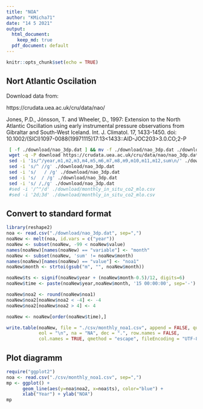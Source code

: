 ```yaml
---
title: "NOA"
author: "KMicha71"
date: "14 5 2021"
output:
  html_document: 
    keep_md: true
  pdf_document: default
---
```


```r
knitr::opts_chunk$set(echo = TRUE)
```

## Nort Atlantic Oscilation

Download data from:

https://crudata.uea.ac.uk/cru/data/nao/

Jones, P.D., Jónsson, T. and Wheeler, D., 1997: Extension to the North Atlantic Oscillation using early instrumental pressure observations from Gibraltar and South-West Iceland. Int. J. Climatol. 17, 1433-1450. doi: 10.1002/(SICI)1097-0088(19971115)17:13<1433::AID-JOC203>3.0.CO;2-P



```sh
 [ -f ./download/nao_3dp.dat ] && mv -f ./download/nao_3dp.dat ./download/nao_3dp.dat.bck
 wget -q -P download https://crudata.uea.ac.uk/cru/data/nao/nao_3dp.dat
 sed -i '1s/^/year,m1,m2,m3,m4,m5,m6,m7,m8,m9,m10,m11,m12,sum\n/' ./download/nao_3dp.dat
 sed -i 's/^ //g' ./download/nao_3dp.dat 
 sed -i 's/   / /g' ./download/nao_3dp.dat 
 sed -i 's/  / /g' ./download/nao_3dp.dat 
 sed -i 's/ /,/g' ./download/nao_3dp.dat 
 #sed -i '/^"/d' ./download/monthly_in_situ_co2_mlo.csv
 #sed -i '2d;3d' ./download/monthly_in_situ_co2_mlo.csv
```

## Convert to standard format

```r
library(reshape2)
noa <- read.csv("./download/nao_3dp.dat", sep=",")
noaNew <- melt(noa, id.vars = c("year"))
noaNew <- subset(noaNew, -99 < noaNew$value)
names(noaNew)[names(noaNew) == "variable"] <- "month"
noaNew <- subset(noaNew, 'sum' != noaNew$month)
names(noaNew)[names(noaNew) == "value"] <- "noa1"
noaNew$month <- strtoi(gsub("m", "", noaNew$month))

noaNew$ts <- signif(noaNew$year + (noaNew$month-0.5)/12, digits=6)
noaNew$time <- paste(noaNew$year,noaNew$month, '15 00:00:00', sep='-')

noaNew$noa2 <- round(noaNew$noa1)
noaNew$noa2[noaNew$noa2 < -4] <- -4
noaNew$noa2[noaNew$noa2 > 4] <- 4

noaNew <- noaNew[order(noaNew$time),]

write.table(noaNew, file = "./csv/monthly_noa1.csv", append = FALSE, quote = TRUE, sep = ",",
            eol = "\n", na = "NA", dec = ".", row.names = FALSE,
            col.names = TRUE, qmethod = "escape", fileEncoding = "UTF-8")
```

## Plot diagramm

```r
require("ggplot2")
noa <- read.csv("./csv/monthly_noa1.csv", sep=",")
mp <- ggplot() +
      geom_line(aes(y=noa$noa2, x=noa$ts), color="blue") +
      xlab("Year") + ylab("NOA")
mp

```